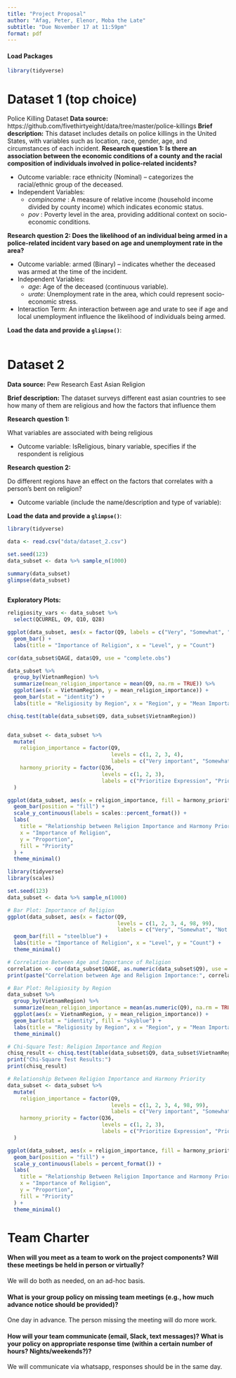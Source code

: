 ---
title: "Project Proposal"
author: "Afag, Peter, Elenor, Moba the Late"
subtitle: "Due November 17 at 11:59pm"
format: pdf
---

#### Load Packages

```{r load-packages, message = FALSE, warning = FALSE}
library(tidyverse)
```

# Dataset 1 (top choice)
Police Killing Dataset
**Data source:**
https://github.com/fivethirtyeight/data/tree/master/police-killings
**Brief description:**
This dataset includes details on police killings in the United States, with variables such as location, race, gender, age, and circumstances of each incident.
**Research question 1: Is there an association between the economic conditions of a county and the racial composition of individuals involved in police-related incidents?**

- Outcome variable: race ethnicity (Nominal) – categorizes the racial/ethnic group of the deceased.
- Independent Variables:
    - _compincome_ : A measure of relative income (household income divided by county income) which indicates economic status.
    - _pov_ : Poverty level in the area, providing additional context on socio-economic conditions.


**Research question 2: Does the likelihood of an individual being armed in a police-related incident vary based on age and unemployment rate in the area?**

- Outcome variable: armed (Binary) – indicates whether the deceased was armed at the time of the incident.
- Independent Variables:
    - _age_: Age of the deceased (continuous variable).
    - _urate_: Unemployment rate in the area, which could represent socio-economic stress.
- Interaction Term: An interaction between age and urate to see if age and local unemployment influence the likelihood of individuals being armed.


**Load the data and provide a `glimpse()`**:

```{r data-1, warning=FALSE}

```

# Dataset 2 

**Data source:** Pew Research East Asian Religion

**Brief description:** The dataset surveys different east asian countries to see how many of them are religious and how the factors that influence them

**Research question 1:**

What variables are associated with being religious

-   Outcome variable: IsReligious, binary variable, specifies if the respondent is religious

**Research question 2:**

Do different regions have an effect on the factors that correlates with a person's bent on religion?

-   Outcome variable (include the name/description and type of variable):

**Load the data and provide a `glimpse()`**:

```{r data-1, warning=FALSE}
library(tidyverse)

data <- read.csv("data/dataset_2.csv")

set.seed(123)  
data_subset <- data %>% sample_n(1000)

summary(data_subset)
glimpse(data_subset)
 


```



**Exploratory Plots:**

```{r plots-1}
religiosity_vars <- data_subset %>% 
  select(QCURREL, Q9, Q10, Q28)

ggplot(data_subset, aes(x = factor(Q9, labels = c("Very", "Somewhat", "Not Very", "Not at all","Don’t know","Refused")))) +
  geom_bar() +
  labs(title = "Importance of Religion", x = "Level", y = "Count")

cor(data_subset$QAGE, data$Q9, use = "complete.obs")

data_subset %>%
  group_by(VietnamRegion) %>%
  summarize(mean_religion_importance = mean(Q9, na.rm = TRUE)) %>%
  ggplot(aes(x = VietnamRegion, y = mean_religion_importance)) +
  geom_bar(stat = "identity") +
  labs(title = "Religiosity by Region", x = "Region", y = "Mean Importance")

chisq.test(table(data_subset$Q9, data_subset$VietnamRegion))


data_subset <- data_subset %>%
  mutate(
    religion_importance = factor(Q9, 
                                 levels = c(1, 2, 3, 4), 
                                 labels = c("Very important", "Somewhat important", "Not very important", "Not at all important")),
    harmony_priority = factor(Q36, 
                              levels = c(1, 2, 3), 
                              labels = c("Prioritize Expression", "Prioritize Harmony", "Other/Depends"))
  )

ggplot(data_subset, aes(x = religion_importance, fill = harmony_priority)) +
  geom_bar(position = "fill") +
  scale_y_continuous(labels = scales::percent_format()) +
  labs(
    title = "Relationship between Religion Importance and Harmony Priority",
    x = "Importance of Religion",
    y = "Proportion",
    fill = "Priority"
  ) +
  theme_minimal()

```




```{r}
library(tidyverse)
library(scales)  

set.seed(123)  
data_subset <- data %>% sample_n(1000)

# Bar Plot: Importance of Religion
ggplot(data_subset, aes(x = factor(Q9, 
                                   levels = c(1, 2, 3, 4, 98, 99), 
                                   labels = c("Very", "Somewhat", "Not Very", "Not at all", "Don’t know", "Refused")))) +
  geom_bar(fill = "steelblue") +
  labs(title = "Importance of Religion", x = "Level", y = "Count") +
  theme_minimal()

# Correlation Between Age and Importance of Religion
correlation <- cor(data_subset$QAGE, as.numeric(data_subset$Q9), use = "complete.obs")
print(paste("Correlation between Age and Religion Importance:", correlation))

# Bar Plot: Religiosity by Region
data_subset %>%
  group_by(VietnamRegion) %>%
  summarize(mean_religion_importance = mean(as.numeric(Q9), na.rm = TRUE)) %>%
  ggplot(aes(x = VietnamRegion, y = mean_religion_importance)) +
  geom_bar(stat = "identity", fill = "skyblue") +
  labs(title = "Religiosity by Region", x = "Region", y = "Mean Importance") +
  theme_minimal()

# Chi-Square Test: Religion Importance and Region
chisq_result <- chisq.test(table(data_subset$Q9, data_subset$VietnamRegion))
print("Chi-Square Test Results:")
print(chisq_result)

# Relationship Between Religion Importance and Harmony Priority
data_subset <- data_subset %>%
  mutate(
    religion_importance = factor(Q9, 
                                 levels = c(1, 2, 3, 4, 98, 99), 
                                 labels = c("Very important", "Somewhat important", "Not very important", "Not at all important", "Don’t know", "Refused")),
    harmony_priority = factor(Q36, 
                              levels = c(1, 2, 3), 
                              labels = c("Prioritize Expression", "Prioritize Harmony", "Other/Depends"))
  )

ggplot(data_subset, aes(x = religion_importance, fill = harmony_priority)) +
  geom_bar(position = "fill") +
  scale_y_continuous(labels = percent_format()) +
  labs(
    title = "Relationship Between Religion Importance and Harmony Priority",
    x = "Importance of Religion",
    y = "Proportion",
    fill = "Priority"
  ) +
  theme_minimal()

```


# 

# Team Charter

#### When will you meet as a team to work on the project components? Will these meetings be held in person or virtually?
We will do both as needed, on an ad-hoc basis.

#### What is your group policy on missing team meetings (e.g., how much advance notice should be provided)?
One day in advance. The person missing the meeting will do more work.

#### How will your team communicate (email, Slack, text messages)? What is your policy on appropriate response time (within a certain number of hours? Nights/weekends?)?
We will communicate via whatsapp, responses should be in the same day.


#### 
